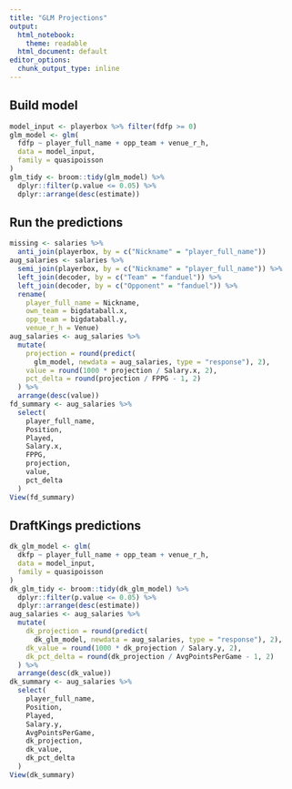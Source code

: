 ```yaml
---
title: "GLM Projections"
output:
  html_notebook: 
    theme: readable
  html_document: default
editor_options: 
  chunk_output_type: inline
---
```


## Build model
```r
model_input <- playerbox %>% filter(fdfp >= 0)
glm_model <- glm(
  fdfp ~ player_full_name + opp_team + venue_r_h,
  data = model_input,
  family = quasipoisson
)
glm_tidy <- broom::tidy(glm_model) %>% 
  dplyr::filter(p.value <= 0.05) %>%
  dplyr::arrange(desc(estimate))
```

## Run the predictions
```r
missing <- salaries %>% 
  anti_join(playerbox, by = c("Nickname" = "player_full_name"))
aug_salaries <- salaries %>% 
  semi_join(playerbox, by = c("Nickname" = "player_full_name")) %>%
  left_join(decoder, by = c("Team" = "fanduel")) %>%
  left_join(decoder, by = c("Opponent" = "fanduel")) %>%
  rename(
    player_full_name = Nickname,
    own_team = bigdataball.x,
    opp_team = bigdataball.y,
    venue_r_h = Venue)
aug_salaries <- aug_salaries %>%
  mutate(
    projection = round(predict(
      glm_model, newdata = aug_salaries, type = "response"), 2),
    value = round(1000 * projection / Salary.x, 2),
    pct_delta = round(projection / FPPG - 1, 2)
  ) %>%
  arrange(desc(value))
fd_summary <- aug_salaries %>%
  select(
    player_full_name,
    Position,
    Played,
    Salary.x,
    FPPG,
    projection,
    value,
    pct_delta
  )
View(fd_summary)
```

## DraftKings predictions
```r
dk_glm_model <- glm(
  dkfp ~ player_full_name + opp_team + venue_r_h,
  data = model_input,
  family = quasipoisson
)
dk_glm_tidy <- broom::tidy(dk_glm_model) %>% 
  dplyr::filter(p.value <= 0.05) %>%
  dplyr::arrange(desc(estimate))
aug_salaries <- aug_salaries %>%
  mutate(
    dk_projection = round(predict(
      dk_glm_model, newdata = aug_salaries, type = "response"), 2),
    dk_value = round(1000 * dk_projection / Salary.y, 2),
    dk_pct_delta = round(dk_projection / AvgPointsPerGame - 1, 2)
  ) %>%
  arrange(desc(dk_value))
dk_summary <- aug_salaries %>%
  select(
    player_full_name,
    Position,
    Played,
    Salary.y,
    AvgPointsPerGame,
    dk_projection,
    dk_value,
    dk_pct_delta
  )
View(dk_summary)
```

